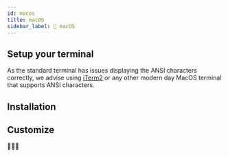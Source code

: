 ```yaml
---
id: macos
title: macOS
sidebar_label: 🍏 macOS
---
```



## Setup your terminal

As the standard terminal has issues displaying the ANSI characters correctly, we advise using
[iTerm2][iterm2] or any other modern day MacOS terminal that supports ANSI characters.

## Installation

<InstallHomebrew />

<Shells />

## Customize

<Customize />

<CustomizeCmd />

🎉🎉🎉

[scoop]: https://scoop.sh/
[wt]: https://github.com/microsoft/terminal
[iterm2]: https://www.iterm2.com/
[powershell]: https://www.powershellgallery.com/packages/oh-my-posh
[configuration]: /docs/config-overview
